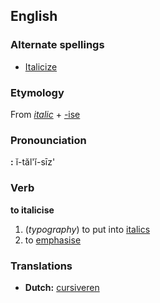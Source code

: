 == English ==
=== Alternate spellings ===
*[[Italicize]]

===Etymology===
From {{E.}} ''[[italic]]'' + [[-ise]]

===Pronounciation===
'''{{AHD}}:''' ĭ-tăl'ĭ-sīz'

=== Verb ===
'''to italicise'''
# (''typography'') to put into [[italics]]
#  to [[emphasise]]

===Translations===
*'''Dutch:''' [[cursiveren]]
